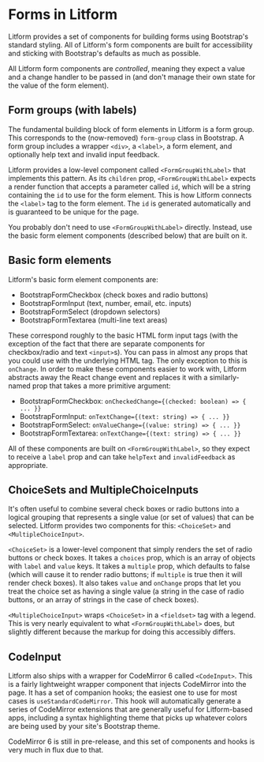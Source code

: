 <!--- FormsIntro.stories.mdx -->


<Meta title="Forms/Introduction" />

# Forms in Litform

Litform provides a set of components for building forms using Bootstrap's standard styling. All
of Litform's form components are built for accessibility and sticking with Bootstrap's defaults as
much as possible.

All Litform form components are _controlled_, meaning they expect a value and a change handler to be
passed in (and don't manage their own state for the value of the form element).

## Form groups (with labels)

The fundamental building block of form elements in Litform is a form group. This corresponds to the
(now-removed) `form-group` class in Bootstrap. A form group includes a wrapper `<div>`, a `<label>`,
a form element, and optionally help text and invalid input feedback.

Litform provides a low-level component called `<FormGroupWithLabel>` that implements this pattern.
As its `children` prop, `<FormGroupWithLabel>` expects a render function that accepts a parameter
called `id`, which will be a string containing the `id` to use for the form element. This is how
Litform connects the `<label>` tag to the form element. The `id` is generated automatically and is
guaranteed to be unique for the page.

You probably don't need to use `<FormGroupWithLabel>` directly. Instead, use the basic form element
components (described below) that are built on it.

## Basic form elements

Litform's basic form element components are:

- BootstrapFormCheckbox (check boxes and radio buttons)
- BootstrapFormInput (text, number, email, etc. inputs)
- BootstrapFormSelect (dropdown selectors)
- BootstrapFormTextarea (multi-line text areas)

These correspond roughly to the basic HTML form input tags (with the exception of the fact that
there are separate components for checkbox/radio and text `<input>`s). You can pass in almost any
props that you could use with the underlying HTML tag. The only exception to this is `onChange`.
In order to make these components easier to work with, Litform abstracts away the React change event
and replaces it with a similarly-named prop that takes a more primitive argument:

- BootstrapFormCheckbox: `onCheckedChange={(checked: boolean) => { ... }}`
- BootstrapFormInput: `onTextChange={(text: string) => { ... }}`
- BootstrapFormSelect: `onValueChange={(value: string) => { ... }}`
- BootstrapFormTextarea: `onTextChange={(text: string) => { ... }}`

All of these components are built on `<FormGroupWithLabel>`, so they expect to receive a `label`
prop and can take `helpText` and `invalidFeedback` as appropriate.

## ChoiceSets and MultipleChoiceInputs

It's often useful to combine several check boxes or radio buttons into a logical grouping that
represents a single value (or set of values) that can be selected. Litform provides two components
for this: `<ChoiceSet>` and `<MultipleChoiceInput>`.

`<ChoiceSet>` is a lower-level component that simply renders the set of radio buttons or check
boxes. It takes a `choices` prop, which is an array of objects with `label` and `value` keys.
It takes a `multiple` prop, which defaults to false (which will cause it to render radio
buttons; if `multiple` is true then it will render check boxes). It also takes `value` and
`onChange` props that let you treat the choice set as having a single value (a string in the case
of radio buttons, or an array of strings in the case of check boxes).

`<MultipleChoiceInput>` wraps `<ChoiceSet>` in a `<fieldset>` tag with a legend. This is very
nearly equivalent to what `<FormGroupWithLabel>` does, but slightly different because the markup
for doing this accessibly differs.

## CodeInput

Litform also ships with a wrapper for CodeMirror 6 called `<CodeInput>`. This is a fairly lightweight
wrapper component that injects CodeMirror into the page. It has a set of companion hooks; the
easiest one to use for most cases is `useStandardCodeMirror`. This hook will automatically
generate a series of CodeMirror extensions that are generally useful for Litform-based apps,
including a syntax highlighting theme that picks up whatever colors are being used by your site's
Bootstrap theme.

CodeMirror 6 is still in pre-release, and this set of components and hooks is very much in flux due
to that.
